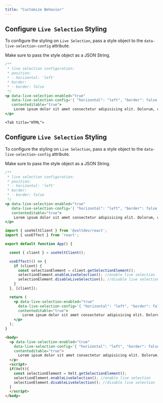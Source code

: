 ```yaml
---
title: "Customize Behavior"
---
```



<Tabs>
  <Tab title="React / Next.js">

## Configure `Live Selection` Styling

To configure the styling on `Live Selection`, pass a style object to the `data-live-selection-config` attribute.

<Warning>
Make sure to pass the style object as a JSON String.
</Warning>

```jsx
/**
 * live selection configuration:
 * position:
 * - horizontal: 'left'
 * border:
 * - border: false
 */
<p data-live-selection-enabled="true" 
   data-live-selection-config='{ "horizontal": "left", "border": false }' 
   contenteditable="true">
    Lorem ipsum dolor sit amet consectetur adipisicing elit. Dolorum, consequatur.
</p>
```


 

  </Tab>

    <Tab title="HTML">


## Configure `Live Selection` Styling

To configure the styling on `Live Selection`, pass a style object to the `data-live-selection-config` attribute.

<Warning>
Make sure to pass the style object as a JSON String.
</Warning>

```jsx
/**
 * live selection configuration:
 * position:
 * - horizontal: 'left'
 * border:
 * - border: false
 */
<p data-live-selection-enabled="true" 
   data-live-selection-config='{ "horizontal": "left", "border": false }' 
   contenteditable="true">
    Lorem ipsum dolor sit amet consectetur adipisicing elit. Dolorum, consequatur.
</p>
```






  </Tab>
</Tabs>

<RequestExample>

```jsx React / Next.js
import { useVeltClient } from '@veltdev/react';
import { useEffect } from 'react';

export default function App() {

  const { client } = useVeltClient();

  useEffect(() => {
    if (client) {
      const selectionElement = client.getSelectionElement();
      selectionElement.enableLiveSelection(); //enable live selection
      selectionElement.disableLiveSelection(); //disable live selection
    }
  }, [client]);

  return (
    <p data-live-selection-enabled="true" 
      data-live-selection-config='{ "horizontal": "left", "border": false }' 
      contenteditable="true">
        Lorem ipsum dolor sit amet consectetur adipisicing elit. Dolorum, consequatur.
    </p>
  );
}
```


```html HTML
<body>
  <p data-live-selection-enabled="true" 
    data-live-selection-config='{ "horizontal": "left", "border": false }' 
    contenteditable="true">
      Lorem ipsum dolor sit amet consectetur adipisicing elit. Dolorum, consequatur.
  </p>
  <script>
  if(Velt){
    const selectionElement = Velt.getSelectionElement();
    selectionElement.enableLiveSelection(); //enable live selection
    selectionElement.disableLiveSelection(); //disable live selection
  }
  </script>
</body>
```

</RequestExample>
